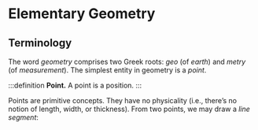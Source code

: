 # Elementary Geometry

## Terminology
The word _geometry_ comprises two Greek roots: _geo_ (of _earth_) and _metry_ (of _measurement_). The simplest entity in geometry is a _point_.

:::definition
__Point.__ A point is a position.
:::

Points are primitive concepts. They have no physicality (i.e., there’s no notion of length, width, or thickness). From two points, we may draw a _line segment_:



